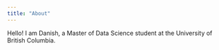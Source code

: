 ```yaml
---
title: "About"
---
```


Hello! I am Danish, a Master of Data Science student at the University of British Columbia.
